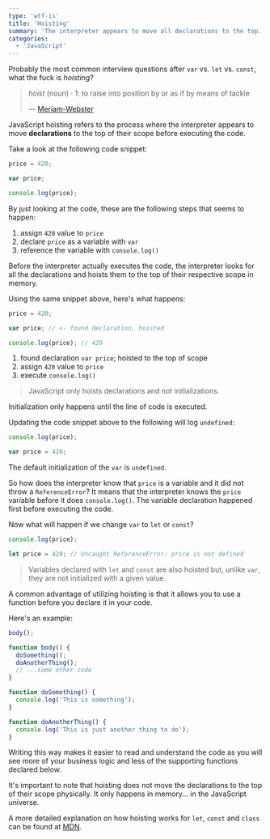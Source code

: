 ```yaml
---
type: 'wtf-is'
title: 'Hoisting'
summary: 'The interpreter appears to move all declarations to the top.'
categories:
  - 'JavaScript'
---
```


Probably the most common interview questions after `var` vs. `let` vs. `const`, what the fuck is _hoisting_?

> _hoist_ (noun) &middot; 1: to raise into position by or as if by means of tackle
>
> &mdash; [Meriam-Webster](https://www.merriam-webster.com/dictionary/hoist)

JavaScript hoisting refers to the process where the interpreter appears to move **declarations** to the top of their scope before executing the code.

Take a look at the following code snippet:

```javascript
price = 420;

var price;

console.log(price);
```

By just looking at the code, these are the following steps that seems to happen:

1. assign `420` value to `price`
1. declare `price` as a variable with `var`
1. reference the variable with `console.log()`

Before the interpreter actually executes the code, the interpreter looks for all the declarations and hoists them to the top of their respective scope in memory.

Using the same snippet above, here's what happens:

```javascript
price = 420;

var price; // <- found declaration, hoisted

console.log(price); // 420
```

1. found declaration `var price`; hoisted to the top of scope
1. assign `420` value to `price`
1. execute `console.log()`

> JavaScript only hoists declarations and not initializations.

Initialization only happens until the line of code is executed.

Updating the code snippet above to the following will log `undefined`:

```javascript
console.log(price);

var price = 420;
```

The default initialization of the `var` is `undefined`.

So how does the interpreter know that `price` is a variable and it did not throw a `ReferenceError`? It means that the interpreter knows the `price` variable before it does `console.log()`. The variable declaration happened first before executing the code.

Now what will happen if we change `var` to `let` or `const`?

```javascript
console.log(price);

let price = 420; // Uncaught ReferenceError: price is not defined
```

> Variables declared with `let` and `const` are also hoisted but, unlike `var`, they are not initialized with a given value.

A common advantage of utilizing hoisting is that it allows you to use a function before you declare it in your code.

Here's an example:

```javascript
body();

function body() {
  doSomething();
  doAnotherThing();
  // ...some other code
}

function doSomething() {
  console.log('This is something');
}

function doAnotherThing() {
  console.log('This is just another thing to do');
}
```

Writing this way makes it easier to read and understand the code as you will see more of your business logic and less of the supporting functions declared below.

It's important to note that hoisting does not move the declarations to the top of their scope physically. It only happens in memory... in the JavaScript universe.

A more detailed explanation on how hoisting works for `let`, `const` and `class` can be found at [MDN](https://developer.mozilla.org/en-US/docs/Glossary/Hoisting).
